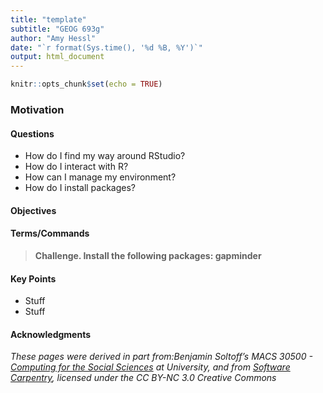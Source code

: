```yaml
---
title: "template"
subtitle: "GEOG 693g"
author: "Amy Hessl"
date: "`r format(Sys.time(), '%d %B, %Y')`"
output: html_document
---
```


```r
knitr::opts_chunk$set(echo = TRUE)
```

### Motivation

#### Questions  
*	How do I find my way around RStudio?  
*	How do I interact with R?  
*	How can I manage my environment?  
*	How do I install packages?  

#### Objectives

#### Terms/Commands 

>__Challenge. Install the following packages: gapminder__ 

#### Key Points 
* Stuff
* Stuff

#### __Acknowledgments__
_These pages were derived in part from:Benjamin Soltoff's MACS 30500 - [Computing for the Social Sciences](https://cfss.uchicago.edu/) at University, and from [Software Carpentry](software-carpentry.org), licensed under the CC BY-NC 3.0 Creative Commons_
